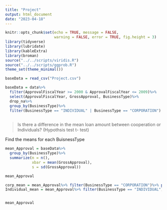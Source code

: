 ---
title: "Project"
output: html_document
date: "2023-04-18"
---

```{r setup, include=FALSE}
knitr::opts_chunk$set(echo = TRUE, message = FALSE,
                      warning = FALSE, error = TRUE, fig.height = 3)
library(tidyverse)
library(lubridate)
library(kableExtra)
library(broman)
source("../../scripts/viridis.R")
source("../../scripts/ggprob.R")
theme_set(theme_minimal())
```

```{r}
baseData = read_csv("Project.csv")

baseData = data%>%
  filter(ApprovalFiscalYear >= 2000 & ApprovalFiscalYear <= 2009)%>%
  select(ApprovalFiscalYear, GrossApproval, BusinessType)%>%
  drop_na%>%
  group_by(BusinessType)%>%
  filter(BusinessType == "INDIVIDUAL" | BusinessType == "CORPORATION")
  
```


> Is there a difference in the mean loan amount between cooperation or Individuals? (Hypothsis test t- test)\


Find the means for each BuisnessType 
```{r}
mean_Approval = baseData%>%
  group_by(BusinessType)%>%
  summarize(n = n(),
            xbar = mean(GrossApproval),
            s = sd(GrossApproval))

mean_Approval

corp_mean = mean_Approval%>% filter(BusinessType == "CORPORATION")%>% pull(mean)
Individual_mean = mean_Approval%>% filter(BusinessType == "INDIVIDUAL")%>% pull(mean)


mean_Approval
```
